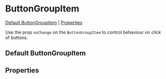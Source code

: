 
<Meta of={stories} />

# ButtonGroupItem

[Default ButtonGroupItem](#default-ButtonGroupItem) | [Properties](#properties)

Use the prop `onChange` on the `ButtonGroupItem` to control behaviour on click of buttons.

## Default ButtonGroupItem

<Canvas of={stories.defaultButtonGroupItem} />

## Properties

<Controls component={ButtonGroupItem} />
